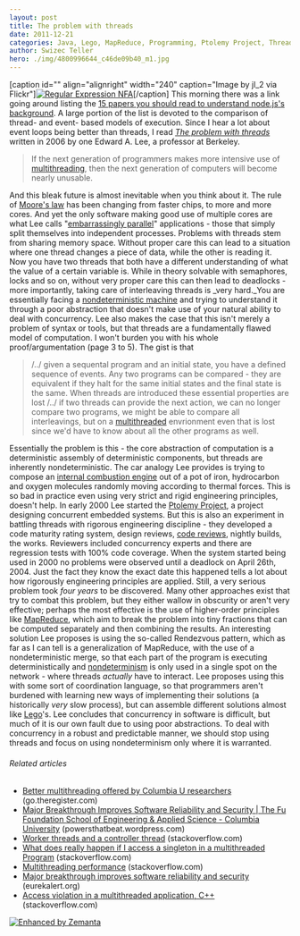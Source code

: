 ```yaml
---
layout: post
title: The problem with threads
date: 2011-12-21
categories: Java, Lego, MapReduce, Programming, Ptolemy Project, Threads
author: Swizec Teller
hero: ./img/4800996644_c46de09b40_m1.jpg
---
```


\[caption id="" align="alignright" width="240" caption="Image by jl_2 via Flickr"][![Regular Expression NFA](./img/4800996644_c46de09b40_m1.jpg "Regular Expression NFA")](http://www.flickr.com/photos/45448242@N02/4800996644)\[/caption] This morning there was a link going around listing the [15 papers you should read to understand node.js's background](https://plus.google.com/111191895515210271225/posts/HN2ZTbf7Cgg). A large portion of the list is devoted to the comparison of thread- and event- based models of execution. Since I hear a lot about event loops being better than threads, I read _[The problem with threads](http://www.eecs.berkeley.edu/Pubs/TechRpts/2006/EECS-2006-1.pdf)_ written in 2006 by one Edward A. Lee, a professor at Berkeley.

> If the next generation of programmers makes more intensive use of [multithreading](http://en.wikipedia.org/wiki/Thread_%28computer_science%29 "Thread (computer science)"), then the next generation of computers will become nearly unusable.

And this bleak future is almost inevitable when you think about it. The rule of [Moore's law](http://en.wikipedia.org/wiki/Moore%27s_law "Moore's law") has been changing from faster chips, to more and more cores. And yet the only software making good use of multiple cores are what Lee calls "[embarrassingly parallel](http://en.wikipedia.org/wiki/Embarrassingly_parallel "Embarrassingly parallel")" applications - those that simply split themselves into independent processes. Problems with threads stem from sharing memory space. Without proper care this can lead to a situation where one thread changes a piece of data, while the other is reading it. Now you have two threads that both have a different understanding of what the value of a certain variable is. While in theory solvable with semaphores, locks and so on, without very proper care this can then lead to deadlocks - more importantly, taking care of interleaving threads is _very hard._You are essentially facing a [nondeterministic machine](http://en.wikipedia.org/wiki/Nondeterministic_finite-state_machine "Nondeterministic finite-state machine") and trying to understand it through a poor abstraction that doesn't make use of your natural ability to deal with concurrency. Lee also makes the case that this isn't merely a problem of syntax or tools, but that threads are a fundamentally flawed model of computation. I won't burden you with his whole proof/argumentation (page 3 to 5). The gist is that

> /../ given a sequental program and an initial state, you have a defined sequence of events. Any two programs can be compared - they are equivalent if they halt for the same initial states and the final state is the same. When threads are introduced these essential properties are lost /../ if two threads can provide the next action, we can no longer compare two programs, we might be able to compare all interleavings, but on a [multithreaded](http://en.wikipedia.org/wiki/Thread_%28computer_science%29 "Thread (computer science)") envrionment even that is lost since we'd have to know about all the other programs as well.

Essentially the problem is this - the core abstraction of computation is a deterministic assembly of deterministic components, but threads are inherently nondeterministic. The car analogy Lee provides is trying to compose an [internal combustion engine](http://en.wikipedia.org/wiki/Internal_combustion_engine "Internal combustion engine") out of a pot of iron, hydrocarbon and oxygen molecules randomly moving according to thermal forces. This is so bad in practice even using very strict and rigid engineering principles, doesn't help. In early 2000 Lee started the [Ptolemy Project](http://ptolemy.eecs.berkeley.edu "Ptolemy Project (computing)"), a project designing concurrent embedded systems. But this is also an experiment in battling threads with rigorous engineering discipline - they developed a code maturity rating system, design reviews, [code reviews](http://en.wikipedia.org/wiki/Code_review "Code review"), nightly builds, the works. Reviewers included concurrency experts and there are regression tests with 100% code coverage. When the system started being used in 2000 no problems were observed until a deadlock on April 26th, 2004. Just the fact they know the exact date this happened tells a lot about how rigorously engineering principles are applied. Still, a very serious problem took _four years_ to be discovered. Many other approaches exist that try to combat this problem, but they either wallow in obscurity or aren't very effective; perhaps the most effective is the use of higher-order principles like [MapReduce](http://en.wikipedia.org/wiki/MapReduce "MapReduce"), which aim to break the problem into tiny fractions that can be computed separately and then combining the results. An interesting solution Lee proposes is using the so-called Rendezvous pattern, which as far as I can tell is a generalization of MapReduce, with the use of a nondeterministic merge, so that each part of the program is executing deterministically and [nondeterminism](http://en.wikipedia.org/wiki/Nondeterministic_algorithm "Nondeterministic algorithm") is only used in a single spot on the network - where threads _actually_ have to interact. Lee proposes using this with some sort of coordination language, so that programmers aren't burdened with learning new ways of implementing their solutions (a historically _very_ slow process), but can assemble different solutions almost like [Lego](http://www.lego.com/ "Lego")'s. Lee concludes that concurrency in software is difficult, but much of it is our own fault due to using poor abstractions. To deal with concurrency in a robust and predictable manner, we should stop using threads and focus on using nondeterminism only where it is warranted.

###### Related articles

-   [Better multithreading offered by Columbia U researchers](http://go.theregister.com/feed/www.theregister.co.uk/2011/11/03/peregrine_multithreading/) (go.theregister.com)
-   [Major Breakthrough Improves Software Reliability and Security | The Fu Foundation School of Engineering & Applied Science - Columbia University](http://powersthatbeat.wordpress.com/2011/11/12/major-breakthrough-improves-software-reliability-and-security-the-fu-foundation-school-of-engineering-applied-science-columbia-university/) (powersthatbeat.wordpress.com)
-   [Worker threads and a controller thread](http://stackoverflow.com/questions/8458576/worker-threads-and-controller-thread-synchronization) (stackoverflow.com)
-   [What does really happen if I access a singleton in a multithreaded Program](http://stackoverflow.com/questions/8007465/what-does-really-happen-if-i-access-a-singleton-in-a-multithreaded-program) (stackoverflow.com)
-   [Multithreading performance](http://stackoverflow.com/questions/8363864/multithreading-performance) (stackoverflow.com)
-   [Major breakthrough improves software reliability and security](http://www.eurekalert.org/pub_releases/2011-11/cu-mbi110211.php) (eurekalert.org)
-   [Access violation in a multithreaded application, C++](http://stackoverflow.com/questions/4430388/access-violation-in-a-multithreaded-application-c) (stackoverflow.com)

[![Enhanced by Zemanta](http://img.zemanta.com/zemified_e.png?x-id=062c52b7-3f63-459d-bdc0-9e6a09bf5955)](http://www.zemanta.com/ "Enhanced by Zemanta")
